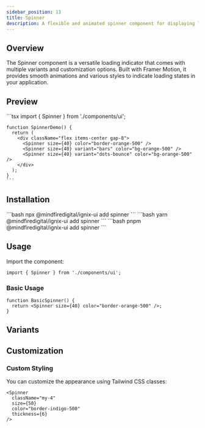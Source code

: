 ```yaml
---
sidebar_position: 13
title: Spinner
description: A flexible and animated spinner component for displaying loading states.
---
```



## Overview

The Spinner component is a versatile loading indicator that comes with multiple variants and customization options. Built with Framer Motion, it provides smooth animations and various styles to indicate loading states in your application.

## Preview

<Tabs defaultValue="preview">
  <TabItem value="preview" label="Preview" default>
    <div className="w-full p-8 space-y-8 border rounded-lg">
      <div className=" p-6 rounded-lg">
        <div className="flex items-center justify-center gap-8">
          <Spinner size={40} color="border-orange-500" />
          <Spinner size={40} variant="bars" color="bg-orange-500" />
          <Spinner size={40} variant="dots-bounce" color="bg-orange-500" />
        </div>
      </div>
    </div>
  </TabItem>
  <TabItem value="code" label="Code">
    ```tsx
    import { Spinner } from './components/ui';

    function SpinnerDemo() {
      return (
        <div className="flex items-center gap-8">
          <Spinner size={40} color="border-orange-500" />
          <Spinner size={40} variant="bars" color="bg-orange-500" />
          <Spinner size={40} variant="dots-bounce" color="bg-orange-500" />
        </div>
      );
    }
    ```
  </TabItem>
</Tabs>

## Installation

<Tabs>
  <TabItem value="npm" label="npm" default>
    ```bash
    npx @mindfiredigital/ignix-ui add spinner
    ```
  </TabItem>
  <TabItem value="yarn" label="Yarn">
    ```bash
    yarn @mindfiredigital/ignix-ui add spinner
    ```
  </TabItem>
  <TabItem value="pnpm" label="pnpm">
    ```bash
    pnpm @mindfiredigital/ignix-ui add spinner
    ```
  </TabItem>
</Tabs>

## Usage

Import the component:

```tsx
import { Spinner } from './components/ui';
```

### Basic Usage

```tsx
function BasicSpinner() {
  return <Spinner size={40} color="border-orange-500" />;
}
```


## Variants

<SpinnerDemo />

## Customization

### Custom Styling

You can customize the appearance using Tailwind CSS classes:

```tsx
<Spinner
  className="my-4"
  size={50}
  color="border-indigo-500"
  thickness={6}
/>
```